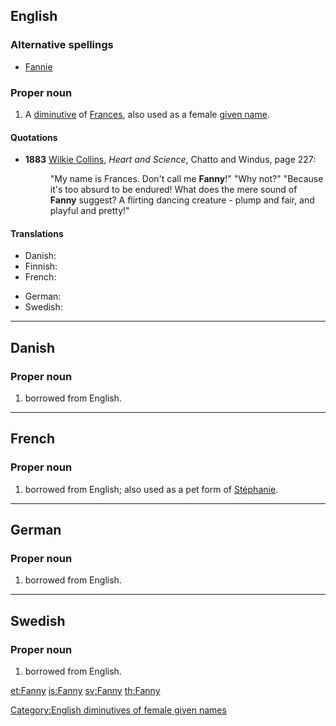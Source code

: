 {{also|fanny}}
==English==

===Alternative spellings===
* [[Fannie]]

===Proper noun===
{{en-proper noun}}

# A [[diminutive]] of [[Frances]], also used as a female [[given name]].

====Quotations====
* '''1883'''  [[w:Wilkie Collins|Wilkie Collins]], ''Heart and Science'', Chatto and Windus, page 227:
*: "My name is Frances. Don't call me '''Fanny'''!" "Why not?" "Because it's too absurd to be endured! What does the mere sound of '''Fanny''' suggest? A flirting dancing creature - plump and fair, and playful and pretty!"

====Translations====
{{trans-top|female given name}}
* Danish: {{t-|da|Fanny}}
* Finnish: {{t+|fi|Fanni}}
* French: {{t-|fr|Fanny}}
{{trans-mid}}
* German: {{t-|de|Fanny}}
* Swedish: {{t+|sv|Fanny}}
{{trans-bottom}}

[[Category:English diminutives of female given names]]

----

==Danish==

===Proper noun===
{{infl|da|proper noun}}

# {{given name|female|lang=da}} borrowed from English.

----

==French==

===Proper noun===
{{infl|fr|proper noun}}

# {{given name|female|lang=fr}} borrowed from English; also used as a pet form of [[Stéphanie]].

----

==German==

===Proper noun===
{{infl|de|proper noun}}

# {{given name|female|lang=de}} borrowed from English.

----

==Swedish==

===Proper noun===
{{infl|sv|proper noun}}

# {{given name|female|lang=sv}} borrowed from English.

[[et:Fanny]]
[[is:Fanny]]
[[sv:Fanny]]
[[th:Fanny]]